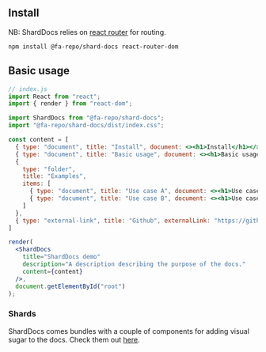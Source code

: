 ## Install

NB: ShardDocs relies on [react router](https://reacttraining.com/react-router/web/guides/quick-start) for routing.

```
npm install @fa-repo/shard-docs react-router-dom
```

## Basic usage

```jsx
// index.js
import React from "react";
import { render } from "react-dom";

import ShardDocs from "@fa-repo/shard-docs";
import "@fa-repo/shard-docs/dist/index.css";

const content = [
  { type: "document", title: "Install", document: <><h1>Install</h1></> },
  { type: "document", title: "Basic usage", document: <><h1>Basic usage</h1></> },
  {
    type: "folder",
    title: "Examples",
    items: [
      { type: "document", title: "Use case A", document: <><h1>Use case A</h1></> },
      { type: "document", title: "Use case B", document: <><h1>Use case B</h1></> }
    ]
  },
  { type: "external-link", title: "Github", externalLink: "https://github.com" },
]

render(
  <ShardDocs
    title="ShardDocs demo"
    description="A description describing the purpose of the docs."
    content={content}
  />,
  document.getElementById("root")
);
```

### Shards

ShardDocs comes bundles with a couple of components for adding visual sugar to the docs. Check them out [here](#/shards).